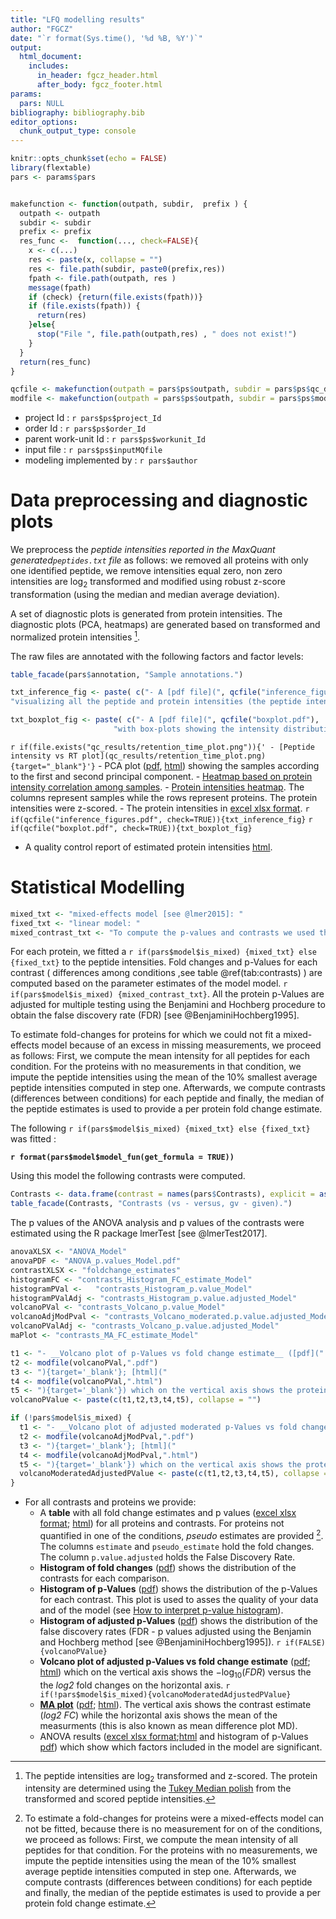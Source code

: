 ```yaml
---
title: "LFQ modelling results"
author: "FGCZ"
date: "`r format(Sys.time(), '%d %B, %Y')`"
output: 
  html_document:
    includes:
      in_header: fgcz_header.html
      after_body: fgcz_footer.html
params:
  pars: NULL
bibliography: bibliography.bib
editor_options: 
  chunk_output_type: console
---
```




```r
knitr::opts_chunk$set(echo = FALSE)
library(flextable)
pars <- params$pars


makefunction <- function(outpath, subdir,  prefix ) {
  outpath <- outpath
  subdir <- subdir
  prefix <- prefix
  res_func <-  function(..., check=FALSE){
    x <- c(...)
    res <- paste(x, collapse = "")
    res <- file.path(subdir, paste0(prefix,res))
    fpath <- file.path(outpath, res )
    message(fpath)
    if (check) {return(file.exists(fpath))}
    if (file.exists(fpath)) {
      return(res)
    }else{
      stop("File ", file.path(outpath,res) , " does not exist!")
    }
  }
  return(res_func)
}

qcfile <- makefunction(outpath = pars$ps$outpath, subdir = pars$ps$qc_dir , prefix = pars$prefix )
modfile <- makefunction(outpath = pars$ps$outpath, subdir = pars$ps$modelling_dir , prefix = "" )

```


- project Id : `r pars$ps$project_Id`
- order Id : `r pars$ps$order_Id`
- parent work-unit Id : `r pars$ps$workunit_Id`
- input file : `r pars$ps$inputMQfile`
- modeling implemented by : `r pars$author`


# Data preprocessing and diagnostic plots

We preprocess the _peptide intensities reported in the MaxQuant generated`peptides.txt` file_ as follows: we removed all proteins with only one identified peptide, we remove intensities equal zero, non zero intensities are $\log_2$ transformed and modified using robust z-score transformation (using the median and median average deviation). 

A set of diagnostic plots is generated from protein intensities. The diagnostic plots (PCA, heatmaps) are generated based on transformed and normalized protein intensities [^1].


[^1]: The peptide intensities are $\log_2$ transformed and z-scored. The protein intensity are determined using the [Tukey Median polish](https://en.wikipedia.org/wiki/Median_polish) from the transformed and scored peptide intensities.  


The raw files are annotated with the following factors and factor levels:

```r
table_facade(pars$annotation, "Sample annotations.")

```


```r
txt_inference_fig <- paste( c("- A [pdf file](", qcfile("inference_figures.pdf"), '){target="_blank"}',
"visualizing all the peptide and protein intensities (the peptide intensities are $\log_2$ transformed and [z-scored](https://en.wikipedia.org/wiki/Standard_score) )."), collapse = "")

txt_boxplot_fig <- paste( c("- A [pdf file](", qcfile("boxplot.pdf"), '){target="_blank"}',  
                       "with box-plots showing the intensity distribution of each protein in all conditions."), collapse = "")


```

`r if(file.exists("qc_results/retention_time_plot.png")){' - [Peptide intensity vs RT plot](qc_results/retention_time_plot.png){target="_blank"}'}`
- PCA plot ([pdf](`r qcfile("intensities_PCA.pdf")`){target="_blank"},
[html](`r qcfile("intensities_PCA.html")`){target="_blank"}) showing the samples according to the first and second principal component.
- [Heatmap based on protein intensity correlation among samples](`r qcfile("intensities_heatmap_correlation.pdf")`){target="_blank"}.
- [Protein intensities heatmap](`r qcfile("intensities_heatmap.pdf")`){target="_blank"}. The columns represent samples while the rows represent proteins. The protein intensities were z-scored.
- The protein intensities in [excel xlsx format](`r qcfile("intensities_wide.xlsx")`){target="_blank"}.
`r if(qcfile("inference_figures.pdf", check=TRUE)){txt_inference_fig}`
`r if(qcfile("boxplot.pdf", check=TRUE)){txt_boxplot_fig}`

- A quality control report of estimated protein intensities [html](`r qcfile("intensities_qc.html")`){target="_blank"}.


# Statistical Modelling


```r
mixed_txt <- "mixed-effects model [see @lmer2015]: "
fixed_txt <- "linear model: "
mixed_contrast_txt <- "To compute the p-values and contrasts we used the method `contest` from the the package lmerTest [@lmerTest2017]"

```


For each protein, we fitted a `r if(pars$model$is_mixed) {mixed_txt} else {fixed_txt}` to the peptide intensities. Fold changes and p-Values for each contrast ( differences among conditions ,see table \@ref(tab:contrasts) ) are computed based on the parameter estimates of the model model.  `r if(pars$model$is_mixed) {mixed_contrast_txt}`. All the protein p-Values are adjusted for multiple testing using the Benjamini and Hochberg procedure to obtain the false discovery rate (FDR) [see @BenjaminiHochberg1995].

To estimate fold-changes for proteins for which we could not fit a mixed-effects model because of an excess in missing measurements, we proceed as follows: First, we compute the mean intensity for all peptides for each condition. For the proteins with no measurements in that condition, we impute the peptide intensities using the mean of the $10\%$ smallest average peptide intensities computed in step one. Afterwards, we compute contrasts (differences between conditions) for each peptide and finally, the median of the peptide estimates is used to provide a per protein fold change estimate.  


[^0]: This section can be used in the material and methods section alongside the model formula and the contrast specifications given below.




The following `r if(pars$model$is_mixed) {mixed_txt} else {fixed_txt}`  was fitted :

__`r format(pars$model$model_fun(get_formula = TRUE))`__

Using this model the following contrasts were computed. 

```r
Contrasts <- data.frame(contrast = names(pars$Contrasts), explicit = as.character(pars$Contrasts))
table_facade(Contrasts, "Contrasts (vs - versus, gv - given).")

```


The p values of the ANOVA analysis and p values of the contrasts were estimated using the R package lmerTest [see @lmerTest2017].


```r
anovaXLSX <- "ANOVA_Model"
anovaPDF <- "ANOVA_p.values_Model.pdf"
contrastXLSX <- "foldchange_estimates"
histogramFC <- "contrasts_Histogram_FC_estimate_Model"
histogramPVal <-   "contrasts_Histogram_p.value_Model"
histogramPValAdj <- "contrasts_Histogram_p.value.adjusted_Model"
volcanoPVal <- "contrasts_Volcano_p.value_Model"
volcanoAdjModPval <- "contrasts_Volcano_moderated.p.value.adjusted_Model"
volcanoPValAdj <- "contrasts_Volcano_p.value.adjusted_Model"
maPlot <- "contrasts_MA_FC_estimate_Model"

```


```r
t1 <- "- __Volcano plot of p-Values vs fold change estimate__ ([pdf]("
t2 <- modfile(volcanoPVal,".pdf")
t3 <- "){target='_blank'}; [html]("
t4 <- modfile(volcanoPVal,".html")
t5 <- "){target='_blank'}) which on the vertical axis shows the protein $-\\log_{10}(p~values)$ versus the the log2 fold changes on the horizontal axis."
volcanoPValue <- paste(c(t1,t2,t3,t4,t5), collapse = "")

if (!pars$model$is_mixed) {
  t1 <- "- __Volcano plot of adjusted moderated p-Values vs fold change estimate__ ([pdf]("
  t2 <- modfile(volcanoAdjModPval,".pdf")
  t3 <- "){target='_blank'}; [html]("
  t4 <- modfile(volcanoAdjModPval,".html")
  t5 <- "){target='_blank'}) which on the vertical axis shows the protein $-\\log_{10}(p~values)$ versus the the log2 fold changes on the horizontal axis."
  volcanoModeratedAdjustedPValue <- paste(c(t1,t2,t3,t4,t5), collapse = "")
}
```



- For all contrasts and proteins we provide:
    - A __table__ with all fold change estimates and p values ([excel xlsx format](`r modfile(contrastXLSX,".xlsx")`); [html](`r modfile(contrastXLSX,".html")`){target="_blank"}) 
    for all proteins and contrasts. For proteins not quantified in one of the conditions, _pseudo_ estimates are provided [^2]. The columns `estimate` and `pseudo_estimate` hold the fold changes. The column `p.value.adjusted` holds the False Discovery Rate. 
    - __Histogram of fold changes__ ([pdf](`r modfile(histogramFC, ".pdf")`){target="_blank"}) shows the distribution of the contrasts for each comparison.
    - __Histogram of p-Values__ ([pdf](`r modfile(histogramPVal,".pdf")`){target="_blank"}) shows the distribution of the p-Values for each contrast. This plot is used to asses the quality of your data and of the model (see [How to interpret p-value histogram]( http://varianceexplained.org/statistics/interpreting-pvalue-histogram/)).
    - __Histogram of adjusted p-Values__ ([pdf](`r modfile(histogramPValAdj,".pdf")`){target="_blank"}) shows the distribution of the false discovery rates (FDR - p values adjusted using the Benjamin and Hochberg method [see @BenjaminiHochberg1995]).
    `r if(FALSE){volcanoPValue}`
    - __Volcano plot of adjusted p-Values vs fold change estimate__ ([pdf](`r modfile(volcanoPValAdj,".pdf")`){target="_blank"}; [html](`r modfile(volcanoPValAdj, ".html")`){target="_blank"})  which on the vertical axis shows the $-\log_{10}(FDR)$ versus the the _log2_ fold changes on the horizontal axis.
    `r if(!pars$model$is_mixed){volcanoModeratedAdjustedPValue}`
    - [__MA plot__](https://en.wikipedia.org/wiki/MA_plot) ([pdf](`r modfile(maPlot,".pdf")`){target="_blank"}; [html](`r modfile(maPlot, ".html")`){target="_blank"}). The vertical axis shows the contrast estimate (_log2 FC_) while the horizontal axis shows the mean of the measurments (this is also known as mean difference plot MD).
    - ANOVA results ([excel xlsx format](`r modfile(anovaXLSX,".xlsx")`);[html](`r modfile(anovaXLSX,".html")`){target="_blank"} and histogram of p-Values [pdf](`r modfile(anovaPDF)`){target="_blank"}) which show which factors included in the model are significant.


[^2]:  To estimate a fold-changes for proteins were a mixed-effects model can not be fitted, because there is no measurement for on of the conditions, we proceed as follows: First, we compute the mean intensity of all peptides for that condition. For the proteins with no measurements, we impute the peptide intensities using the mean of the $10\%$ smallest average peptide intensities computed in step one. 
Afterwards, we compute contrasts (differences between conditions) for each peptide and finally, the median of the peptide estimates is used to provide a per protein fold change estimate.  
